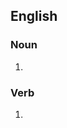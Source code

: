 ==English==

===Noun===
{{head|en|noun plural form}}

# {{plural of|mortise|lang=en}}

===Verb===
{{head|en|verb form}}

# {{en-third-person singular of|mortise}}
